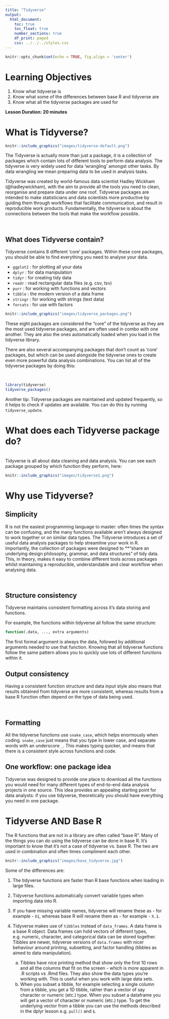 ```yaml
---
title: "Tidyverse"
output:
  html_document:
    toc: true
    toc_float: true
    number_sections: true
    df_print: paged
    css: ../../../styles.css
---
```



```r
knitr::opts_chunk$set(echo = TRUE, fig.align = 'center')
```

  
# Learning Objectives  

1. Know what tidyverse is
2. Know what some of the differences between base R and tidyverse are
3. Know what all the tidyverse packages are used for

**Lesson Duration: 20 minutes**

# What is Tidyverse?  

```r
knitr::include_graphics("images/tidyverse-default.png")
```

  
The Tidyverse is actually more than just a package, it is a collection of packages which contain lots of different tools to perform data analysis. The tidyverse is very widely used for data ‘wrangling’ amongst other tasks. By data wrangling we mean preparing data to be used in analysis tasks. 

Tidyverse was created by world-famous data scientist Hadley Wickham (@hadleywickham), with the aim to provide all the tools you need to clean, reorganise and prepare data under one roof. Tidyverse packages are intended to make statisticians and data scientists more productive by guiding them through workflows that facilitate communication, and result in reproducible work products. Fundamentally, the tidyverse is about the connections between the tools that make the workflow possible.

<br>
\pagebreak 

## What does Tidyverse contain?


Tidyverse contains 8 different 'core' packages. Within these core packages, you should be able to find everything you need to analyse your data.

* `ggplot2` : for plotting all your data
* `dplyr` : for data manipulation
* `tidyr` : for creating tidy data 
* `readr` : read rectangular data files (e.g. csv, tsv)
* `purr`  : for working with functions and vectors
* `tibble` : the modern version of a data frame
* `stringr` : for working with strings (text data)
* `forcats` : for use with factors



```r
knitr::include_graphics("images/tidyverse_packages.png")
```



These eight packages are considered the “core” of the tidyverse as they are the most used tidyverse packages, and are often used in combo with one another. They are also the ones automatically loaded when you load in the tidyverse library.   

There are also several accompanying packages that don't count as 'core' packages, but which can be used alongside the tidyverse ones to create even more powerful data analysis combinations. You can list all of the tidyverse packages by doing this:  

<br> 

```r
library(tidyverse)
tidyverse_packages()
```


Another tip: Tidyverse packages are maintained and updated frequently, so it helps to check if updates are available. You can do this by running `tidyverse_update`.   


# What does each Tidyverse package do?

<br>
Tidyverse is all about data cleaning and data analysis. You can see each package grouped by which function they perform, here:    

```r
knitr::include_graphics("images/tidyverse1.png")
```



# Why use Tidyverse?

## Simplicity

R is not the easiest programming language to master: often times the syntax can be confusing, and the many functions available aren't always designed to work together or on similar data types. The Tidyverse introduces a set of useful data analysis packages to help streamline your work in R. Importantly, the collection of packages were designed to **"share an underlying design philosophy, grammar, and data structures" of tidy data. This, in theory, makes it easy to combine different tools across packages whilst maintaining a reproducible, understandable and clear workflow when analysing data. 

<br>

## Structure consistency 

Tidyverse maintains consistent formatting across it's data storing and functions.   

For example, the functions within tidyverse all follow the same structure: 

```r

function(.data, ..., extra arguments)

```

The first formal argument is always the data, followed by additional arguments needed to use that function. Knowing that all tidyverse functions follow the same pattern allows you to quickly use lots of different functions within it. 

## Output consistency  

Having a consistent function structure and data input style also means that results obtained from tidyverse are more consistent, whereas results from a base R function often depend on the type of data being used. 

<br>

## Formatting

All the tidyverse functions use `snake_case`, which helps enormously when coding. `snake_case` just means that you type in lower case, and separate words with an underscore `_`. This makes typing quicker, and means that there is a consistent style across functions and code.   

 
## One workflow: one package idea

Tidyverse was designed to provide one place to download all the functions you would need for many different types of end-to-end data analysis projects in one source. This idea provides an appealing starting point for data analysts: if you use tidyverse, theoretically you should have everything you need in one package.


# Tidyverse AND Base R

The R functions that are not in a library are often called "base R". Many of the things you can do using the tidyverse can be done in base R. It's important to know that it's not a case of tidyverse vs. base R. The two are used in combination and often times compliment each other. 

```r
knitr::include_graphics("images/base_tidyverse.jpg")
```


Some of the differences are:

1. The tidyverse functions are faster than R base functions when loading in large files.   

2. Tidyverse functions automatically convert variable types when importing data into R.  

3. If you have missing variable names, tidyverse will rename these as - for example - `X1`, whereas base R will rename them as - for example - `X.1`.   

4. Tidyverse makes use of `tibbles` instead of `data_frames`. A data frame is a base R object. Data frames can hold vectors of different types, e.g. numeric, character, and categorical data can be stored together. Tibbles are newer, tidyverse versions of `data.frames` with nicer behaviour around printing, subsetting, and factor handling (tibbles as aimed to data manipulation).   
    a. Tibbles have nice printing method that show only the first 10 rows and all the columns that fit on the screen - which is more apparent in .R scripts vs .Rmd files. They also show the data types you're working with. This is useful when you work with large data sets.
    b. When you subset a tibble, for example selecting a single column from a tibble, you get a 1D tibble, rather than a vector of say character or numeric (etc.) type. When you subset a dataframe you will get a vector of character or numeric (etc.) type. To get the underlying vector from a tibble you can use the methods described in the dplyr lesson e.g. `pull()` and `$`.  


